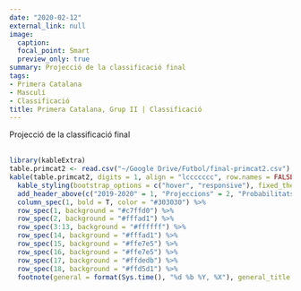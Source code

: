 ```yaml
---
date: "2020-02-12"
external_link: null
image:
  caption: 
  focal_point: Smart
  preview_only: true
summary: Projecció de la classificació final
tags:
- Primera Catalana
- Masculí
- Classificació
title: Primera Catalana, Grup II | Classificació
---
```

Projecció de la classificació final
<br>
<br>
```r
library(kableExtra)
table.primcat2 <- read.csv("~/Google Drive/Futbol/final-primcat2.csv")
kable(table.primcat2, digits = 1, align = "lccccccc", row.names = FALSE, col.names = c("Club", "Punts", "GD", "Campió", "Playoffs", "Descens", "Atacar", "Defensar"))  %>%
  kable_styling(bootstrap_options = c("hover", "responsive"), fixed_thead = T) %>%
  add_header_above(c("2019-2020" = 1, "Projeccions" = 2, "Probabilitats" = 3, "Rànquings" = 2), background = "white") %>%
  column_spec(1, bold = T, color = "#303030") %>%
  row_spec(1, background = "#c7ffd0") %>%
  row_spec(2, background = "#fffad1") %>%
  row_spec(3:13, background = "#ffffff") %>%
  row_spec(14, background = "#fffad1") %>%
  row_spec(15, background = "#ffe7e5") %>%
  row_spec(16, background = "#ffe7e5") %>%
  row_spec(17, background = "#ffdedb") %>%
  row_spec(18, background = "#ffd5d1") %>%
  footnote(general = format(Sys.time(), "%d %b %Y, %X"), general_title = "Actualitzat:", footnote_as_chunk = T)
```
